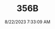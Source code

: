 ---
width: 5923
height: 3949
title: 356B
description: Royal Blue 1960 Porsche 356B Roadster shot in Austin, TX.
date: 8/22/2023 7:33:09 AM
cameraMake: Sony
cameraModel: ILCE-7M3
lens: E 35-150mm F2.0-F2.8 A058
settingsfStop: f/2.8
settingsISO: ISO 100
settingsShutter: 1/320
settingsFocalLength: 150 mm
---